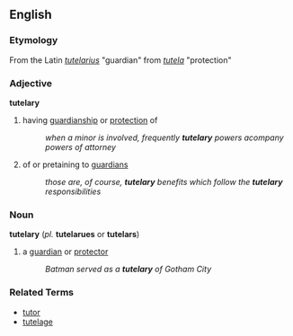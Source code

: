 == English ==
=== Etymology ===
From the Latin ''[[tutelarius]]'' "guardian" from ''[[tutela]]'' "protection"

=== Adjective ===
'''tutelary'''
# having [[guardianship]] or [[protection]] of
#: ''when a minor is involved, frequently '''tutelary''' powers acompany powers of attorney''
# of or pretaining to [[guardian]]s
#: ''those are, of course, '''tutelary''' benefits which follow the '''tutelary''' responsibilities''

=== Noun ===
'''tutelary''' (''pl.'' '''tutelarues''' or '''tutelars''')
# a [[guardian]] or [[protector]]
#: ''Batman served as a '''tutelary''' of Gotham City''

=== Related Terms ===
*[[tutor]]
*[[tutelage]]